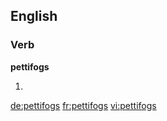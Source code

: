==English==

===Verb===
'''pettifogs'''

# {{en-third-person singular of|pettifog}}

[[de:pettifogs]]
[[fr:pettifogs]]
[[vi:pettifogs]]